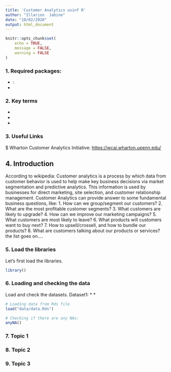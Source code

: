 ---
title: 'Customer Analytics usinf R'
author: "Illarion  Jabine"
date: "10/02/2020"
output: html_document
---

```{r setup, include=FALSE}
knitr::opts_chunk$set(
	echo = TRUE,
	message = FALSE,
	warning = FALSE
)
```


### 1. Required packages:

* []: 
* []:

### 2. Key terms
 * 
 * 
 * 

### 3. Useful Links
 $ Wharton Customer Analytics Initiative: <https://wcai.wharton.upenn.edu/>
 
## 4. Introduction
According to wikipedia:
Customer analytics is a process by which data from customer behavior is used to help make key business decisions via market segmentation and predictive analytics. 
This information is used by businesses for direct marketing, site selection, and customer relationship management.
Customer Analytics can provide answer to some fundamental business questions, like:
 1. How can we group/segment our customers?
 2. What are the most profitable customer segments?
 3. What customers are likely to upgrade?
 4. How can we improve our marketing campaigns?
 5. What customers are most likely to leave?
 6. What products will customers want to buy next?
 7. How to upsell/crossell, and how to bundle our products?
 8. What are customers talking about our products or services?
the list goes on....




### 5. Load the libraries
Let's first load the libraries.
```{r loading packages, message=FALSE, warning=FALSE}
library()
```

### 6. Loading and checking the data

Load and check the datasets.
Dataset1:
 * 
 * 
 
```{r load the data and pre-process them}
# Loading data from Rds file
load("data/data.Rds")

# Checking if there are any NAs:
anyNA()


```

### 7. Topic 1


### 8. Topic 2


### 9. Topic 3